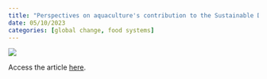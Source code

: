 ```yaml
---
title: "Perspectives on aquaculture's contribution to the Sustainable Development Goals for improved human and planetary health"
date: 05/10/2023
categories: [global change, food systems]
---
```


![](troell-et-al-2023.png)

Access the article [here](https://onlinelibrary.wiley.com/doi/full/10.1111/jwas.12946#).
